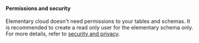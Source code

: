 #### Permissions and security

Elementary cloud doesn't need permissions to your tables and schemas.
It is recommended to create a read only user for the elementary schema only.
For more details, refer to [security and privacy](/cloud/general/security-and-privacy).
